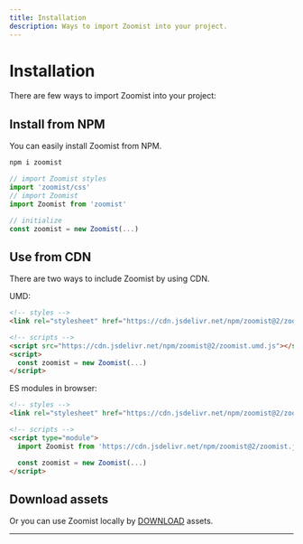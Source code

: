 ```yaml
---
title: Installation
description: Ways to import Zoomist into your project.
---
```


# Installation

There are few ways to import Zoomist into your project:

## Install from NPM

You can easily install Zoomist from NPM.

```bash title="Terminal" frame="code"
npm i zoomist
```

```js title="main.js"
// import Zoomist styles
import 'zoomist/css'
// import Zoomist
import Zoomist from 'zoomist'

// initialize
const zoomist = new Zoomist(...)
```

## Use from CDN

There are two ways to include Zoomist by using CDN.

UMD:

```html title="index.html"
<!-- styles -->
<link rel="stylesheet" href="https://cdn.jsdelivr.net/npm/zoomist@2/zoomist.css" />

<!-- scripts -->
<script src="https://cdn.jsdelivr.net/npm/zoomist@2/zoomist.umd.js"></script>
<script>
  const zoomist = new Zoomist(...)
</script>
```

ES modules in browser:

```html title="index.html"
<!-- styles -->
<link rel="stylesheet" href="https://cdn.jsdelivr.net/npm/zoomist@2/zoomist.css" />

<!-- scripts -->
<script type="module">
  import Zoomist from 'https://cdn.jsdelivr.net/npm/zoomist@2/zoomist.js'

  const zoomist = new Zoomist(...)
</script>
```

## Download assets

Or you can use Zoomist locally by [DOWNLOAD](https://github.com/cotton123236/zoomist/archive/refs/heads/main.zip) assets.


---